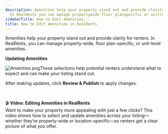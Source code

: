 ```yaml
---
description: Amenities help your property stand out and provide clarity for renters
  In RealRents you can manage propertywide floor planspecific or unitlevel amenities
sidebarTitle: How to Edit Amenities...
title: How to Edit Amenities in RealRents
---
```


Amenities help your property stand out and provide clarity for renters. In RealRents, you can manage property-wide, floor plan-specific, or unit-level amenities.

**Updating Amenities**

<Steps>
  <Step title="Navigate to the **Amenities** section in the left-hand menu.">
  </Step>
  <Step title="You’ll see two categories: **Property Amenities** and **Location Amenities**.">
  </Step>
  <Step title="Check the boxes next to the features your property offers.">
  </Step>
</Steps>

![Amenities.png](/images/radix/91cd59eb722caba7fc17d84746fd481e5a9c37d6.png)These selections help potential renters understand what to expect and can make your listing stand out. 

After making updates, click **Review & Publish** to apply changes.

 

🎬 **Video: Editing Amenities in RealRents**  
Want to make your property more appealing with just a few clicks? This video shows how to select and update amenities across your listing—whether they’re property-wide or location-specific—so renters get a clear picture of what you offer.
